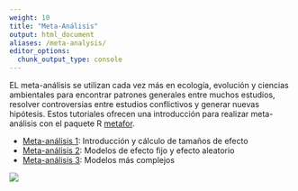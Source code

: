 ```yaml
---
weight: 10
title: "Meta-Análisis"
output: html_document
aliases: /meta-analysis/
editor_options: 
  chunk_output_type: console
---
```


EL meta-análisis se utilizan cada vez más en ecología, evolución y ciencias ambientales para encontrar patrones generales entre muchos estudios, resolver controversias entre estudios conflictivos y generar nuevas hipótesis. Estos tutoriales ofrecen una introducción para realizar meta-análisis con el paquete R [metafor](http://www.metafor-project.org/doku.php).

* [Meta-análisis 1](meta-analysis-1): Introducción y cálculo de tamaños de efecto
* [Meta-análisis 2](meta-analysis-2): Modelos de efecto fijo y efecto aleatorio
* [Meta-análisis 3](meta-analysis-3): Modelos más complejos



![](images/4666102_orig.jpg)
